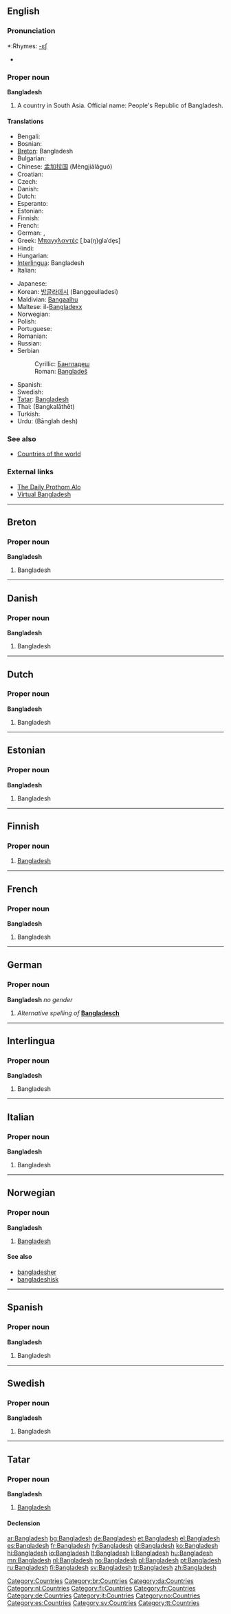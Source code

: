 ==English==

===Pronunciation===
*:Rhymes: [[Rhymes:English:-ɛʃ|-ɛʃ]]
*{{IPA|bæŋglɜˈdɛʃ}}

===Proper noun===
'''Bangladesh'''

# A country in South Asia. Official name: People's Republic of Bangladesh.

====Translations====
{{trans-top|country}}
* Bengali: {{t-|bn|বাংলাদেশ|sc=Beng|xs=Bengali}}
*Bosnian: {{t-|bs|Bangladeš|m}}
*[[Breton]]: Bangladesh
* Bulgarian: {{t+|bg|Бангладеш|sc=Cyrl}}
*Chinese: [[孟加拉国]] (Mèngjiālāguó)
*Croatian: {{t-|hr|Bangladeš|m}}
* Czech: {{t+|cs|Bangladéš}}
* Danish: {{t-|da|Bangladesh}}
* Dutch: {{t+|nl|Bangladesh}}
* Esperanto: {{t-|eo|Bangladeŝo|xs=Esperanto}}
* Estonian: {{t+|et|Bangladesh}}
* Finnish: {{t+|fi|Bangladesh}}
* French: {{t+|fr|Bangladesh|m}}
* German: {{t+|de|Bangladesch}}, {{t+|de|Bangladesh}}
*Greek: [[Μπαγγλαντές]] [ˌba(ŋ)ɡlaˈde̞s] {{n}}
* Hindi: {{t+|hi|बांग्लादेश|tr=Bānglādesh|sc=Deva|xs=Hindi}}
* Hungarian: {{t+|hu|Banglades}}
*[[Interlingua]]: Bangladesh
* Italian: {{t-|it|Bangladesh|m}}
{{trans-mid}}
* Japanese: {{t+|ja|バングラデシュ|tr=Banguradeshu|sc=Jpan}}
*Korean: [[방글라데시]] (Banggeulladesi)
*Maldivian: [[Bangaalhu]]
*Maltese: il-[[Bangladexx]]
* Norwegian: {{t+|no|Bangladesh}}
* Polish: {{t+|pl|Bangladesz|m}}
* Portuguese: {{t+|pt|Bangladeche}}
* Romanian: {{t-|ro|Bangladesh|n}}
* Russian: {{t+|ru|Бангладеш|m|sc=Cyrl}}
*Serbian
*:Cyrillic: [[Бангладеш#Serbian|Бангладеш]] {{m}}
*:Roman: [[Bangladeš#Serbian|Bangladeš]] {{m}}
* Spanish: {{t+|es|Bangladesh|m}}
* Swedish: {{t+|sv|Bangladesh}}
*[[Tatar]]: [[Bangladesh#Tatar|Bangladesh]]
*Thai: {{THchar|[[บังกลาเทศ]]}} (Bangkalāthēt)
* Turkish: {{t+|tr|Bangladeş}}
*Urdu: {{URchar|[[بانگلہ دیش]]}} (Bānglah desh)
{{trans-bottom}}

===See also===
*[[Appendix:Countries of the world|Countries of the world]]

===External links===
*[http://www.prothom-alo.net The Daily Prothom Alo]
*[http://www.virtualbangladesh.com/ Virtual Bangladesh]

[[Category:Countries]]

----

==Breton==

===Proper noun===
'''Bangladesh'''

# Bangladesh

[[Category:br:Countries]]

----

==Danish==

===Proper noun===
'''Bangladesh'''

# Bangladesh

[[Category:da:Countries]]

----

==Dutch==

===Proper noun===
'''Bangladesh'''

# Bangladesh

[[Category:nl:Countries]]

----

==Estonian==

===Proper noun===
'''Bangladesh'''

# Bangladesh {{et-country}}

----

==Finnish==
{{wikipedia|lang=fi}}

===Proper noun===
{{fi-noun|proper=true}}

# [[#English|Bangladesh]]

[[Category:fi:Countries]]

----

==French==

===Proper noun===
'''Bangladesh''' {{m}}

# Bangladesh

[[Category:fr:Countries]]

----

==German==

===Proper noun===
'''Bangladesh''' ''no gender''

# ''Alternative spelling of'' '''[[Bangladesch]]'''

[[Category:de:Countries]]

----

==Interlingua==

===Proper noun===
'''Bangladesh'''

# Bangladesh

----

==Italian==

===Proper noun===
'''Bangladesh''' {{m}}

# Bangladesh

[[Category:it:Countries]]

----

==Norwegian==

===Proper noun===
'''Bangladesh'''

# [[#English|Bangladesh]]

====See also====
*[[bangladesher]]
*[[bangladeshisk]]

[[Category:no:Countries]]

----

==Spanish==

===Proper noun===
'''Bangladesh''' {{m}}

# Bangladesh

[[Category:es:Countries]]

----

==Swedish==

===Proper noun===
'''Bangladesh'''

# Bangladesh

[[Category:sv:Countries]]

----

==Tatar==

===Proper noun===
'''Bangladesh''' 

# [[Bangladesh#english|Bangladesh]]

====Declension====
{{tt-latin-noun|nıñ|ga|nı|da|dan}}

[[Category:tt:Countries]]

[[ar:Bangladesh]]
[[bg:Bangladesh]]
[[de:Bangladesh]]
[[et:Bangladesh]]
[[el:Bangladesh]]
[[es:Bangladesh]]
[[fr:Bangladesh]]
[[fy:Bangladesh]]
[[gl:Bangladesh]]
[[ko:Bangladesh]]
[[hi:Bangladesh]]
[[io:Bangladesh]]
[[lt:Bangladesh]]
[[li:Bangladesh]]
[[hu:Bangladesh]]
[[mn:Bangladesh]]
[[nl:Bangladesh]]
[[no:Bangladesh]]
[[pl:Bangladesh]]
[[pt:Bangladesh]]
[[ru:Bangladesh]]
[[fi:Bangladesh]]
[[sv:Bangladesh]]
[[tr:Bangladesh]]
[[zh:Bangladesh]]